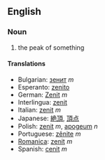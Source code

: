==English==

===Noun===

# the peak of something

====Translations====
*Bulgarian: [[зенит]] ''m''
*Esperanto: [[zenito]]
*German: [[Zenit]] ''m''
*Interlingua: [[zenit]]
*Italian: [[zenit]] ''m''
*Japanese: [[絶頂]], [[頂点]]
*Polish: [[zenit]] ''m'', [[apogeum]] ''n''
*Portuguese: [[zênite]] ''m''
*[[Romanica]]: [[zenit]] ''m''
*Spanish: [[cenit]] ''m''